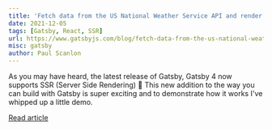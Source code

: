 ```yaml
---
title: 'Fetch data from the US National Weather Service API and render using SSR'
date: 2021-12-05
tags: [Gatsby, React, SSR]
url: https://www.gatsbyjs.com/blog/fetch-data-from-the-us-national-weather-service-api-using-ssr
misc: gatsby
author: Paul Scanlon
---
```


As you may have heard, the latest release of Gatsby, Gatsby 4 now supports SSR (Server Side Rendering) 🥳 This new
addition to the way you can build with Gatsby is super exciting and to demonstrate how it works I've whipped up a little
demo.

[Read article](https://www.gatsbyjs.com/blog/fetch-data-from-the-us-national-weather-service-api-using-ssr)
